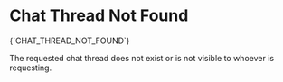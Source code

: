 # Chat Thread Not Found

<Summary>{`CHAT_THREAD_NOT_FOUND`}</Summary>

The requested chat thread does not exist or is not visible to whoever is requesting.
